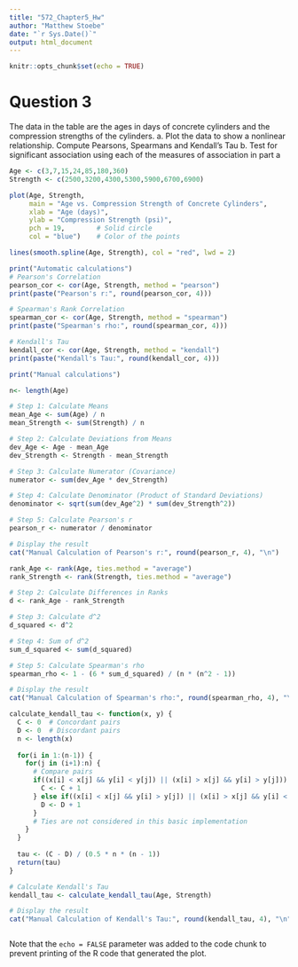 ```yaml
---
title: "572_Chapter5_Hw"
author: "Matthew Stoebe"
date: "`r Sys.Date()`"
output: html_document
---
```


```r
knitr::opts_chunk$set(echo = TRUE)
```


# Question 3
The data in the table are the ages in days of concrete cylinders and the compression strengths of the cylinders. 
a. Plot the data to show a nonlinear relationship. Compute Pearsons, Spearmans and Kendall's Tau
b. Test for significant association using each of the measures of association in part a

```r
Age <- c(3,7,15,24,85,180,360)
Strength <- c(2500,3200,4300,5300,5900,6700,6900)

plot(Age, Strength, 
     main = "Age vs. Compression Strength of Concrete Cylinders",
     xlab = "Age (days)", 
     ylab = "Compression Strength (psi)",
     pch = 19,        # Solid circle
     col = "blue")    # Color of the points

lines(smooth.spline(Age, Strength), col = "red", lwd = 2)

print("Automatic calculations")
# Pearson's Correlation
pearson_cor <- cor(Age, Strength, method = "pearson")
print(paste("Pearson's r:", round(pearson_cor, 4)))

# Spearman's Rank Correlation
spearman_cor <- cor(Age, Strength, method = "spearman")
print(paste("Spearman's rho:", round(spearman_cor, 4)))

# Kendall's Tau
kendall_cor <- cor(Age, Strength, method = "kendall")
print(paste("Kendall's Tau:", round(kendall_cor, 4)))

print("Manual calculations")

n<- length(Age)

# Step 1: Calculate Means
mean_Age <- sum(Age) / n
mean_Strength <- sum(Strength) / n

# Step 2: Calculate Deviations from Means
dev_Age <- Age - mean_Age
dev_Strength <- Strength - mean_Strength

# Step 3: Calculate Numerator (Covariance)
numerator <- sum(dev_Age * dev_Strength)

# Step 4: Calculate Denominator (Product of Standard Deviations)
denominator <- sqrt(sum(dev_Age^2) * sum(dev_Strength^2))

# Step 5: Calculate Pearson's r
pearson_r <- numerator / denominator

# Display the result
cat("Manual Calculation of Pearson's r:", round(pearson_r, 4), "\n")

rank_Age <- rank(Age, ties.method = "average")
rank_Strength <- rank(Strength, ties.method = "average")

# Step 2: Calculate Differences in Ranks
d <- rank_Age - rank_Strength

# Step 3: Calculate d^2
d_squared <- d^2

# Step 4: Sum of d^2
sum_d_squared <- sum(d_squared)

# Step 5: Calculate Spearman's rho
spearman_rho <- 1 - (6 * sum_d_squared) / (n * (n^2 - 1))

# Display the result
cat("Manual Calculation of Spearman's rho:", round(spearman_rho, 4), "\n")

calculate_kendall_tau <- function(x, y) {
  C <- 0  # Concordant pairs
  D <- 0  # Discordant pairs
  n <- length(x)
  
  for(i in 1:(n-1)) {
    for(j in (i+1):n) {
      # Compare pairs
      if((x[i] < x[j] && y[i] < y[j]) || (x[i] > x[j] && y[i] > y[j])) {
        C <- C + 1
      } else if((x[i] < x[j] && y[i] > y[j]) || (x[i] > x[j] && y[i] < y[j])) {
        D <- D + 1
      }
      # Ties are not considered in this basic implementation
    }
  }
  
  tau <- (C - D) / (0.5 * n * (n - 1))
  return(tau)
}

# Calculate Kendall's Tau
kendall_tau <- calculate_kendall_tau(Age, Strength)

# Display the result
cat("Manual Calculation of Kendall's Tau:", round(kendall_tau, 4), "\n")

```
```r

```

Note that the `echo = FALSE` parameter was added to the code chunk to prevent printing of the R code that generated the plot.
